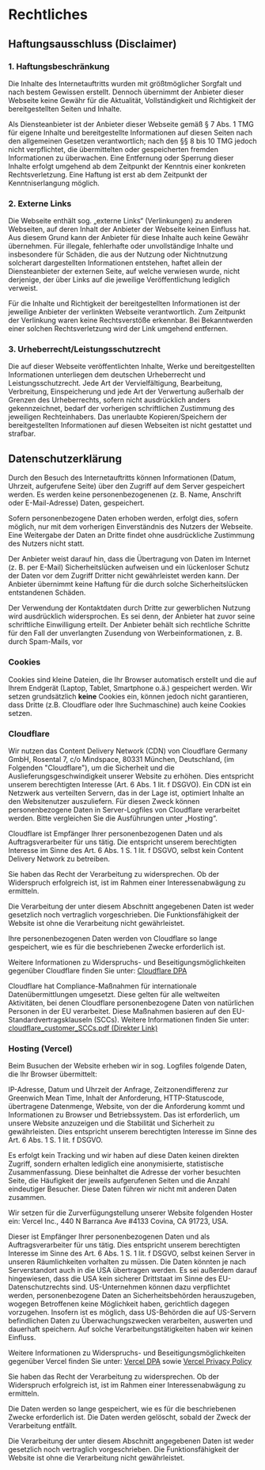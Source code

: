 
# Rechtliches

## Haftungsausschluss (Disclaimer)

### 1. Haftungsbeschränkung

Die Inhalte des Internetauftritts wurden mit größtmöglicher Sorgfalt und nach bestem Gewissen erstellt. Dennoch übernimmt der Anbieter dieser Webseite keine Gewähr für die Aktualität, Vollständigkeit und Richtigkeit der bereitgestellten Seiten und Inhalte.

Als Diensteanbieter ist der Anbieter dieser Webseite gemäß § 7 Abs. 1 TMG für eigene Inhalte und bereitgestellte Informationen auf diesen Seiten nach den allgemeinen Gesetzen verantwortlich; nach den §§ 8 bis 10 TMG jedoch nicht verpflichtet, die übermittelten oder gespeicherten fremden Informationen zu überwachen. Eine Entfernung oder Sperrung dieser Inhalte erfolgt umgehend ab dem Zeitpunkt der Kenntnis einer konkreten Rechtsverletzung. Eine Haftung ist erst ab dem Zeitpunkt der Kenntniserlangung möglich.

### 2. Externe Links

Die Webseite enthält sog. „externe Links“ (Verlinkungen) zu anderen Webseiten, auf deren Inhalt der Anbieter der Webseite keinen Einfluss hat. Aus diesem Grund kann der Anbieter für diese Inhalte auch keine Gewähr übernehmen. Für illegale, fehlerhafte oder unvollständige Inhalte und insbesondere für Schäden, die aus der Nutzung oder Nichtnutzung solcherart dargestellten Informationen entstehen, haftet allein der Diensteanbieter der externen Seite, auf welche verwiesen wurde, nicht derjenige, der über Links auf die jeweilige Veröffentlichung lediglich verweist.

Für die Inhalte und Richtigkeit der bereitgestellten Informationen ist der jeweilige Anbieter der verlinkten Webseite verantwortlich. Zum Zeitpunkt der Verlinkung waren keine Rechtsverstöße erkennbar. Bei Bekanntwerden einer solchen Rechtsverletzung wird der Link umgehend entfernen. 

### 3. Urheberrecht/Leistungsschutzrecht

Die auf dieser Webseite veröffentlichten Inhalte, Werke und bereitgestellten Informationen unterliegen dem deutschen Urheberrecht und Leistungsschutzrecht. Jede Art der Vervielfältigung, Bearbeitung, Verbreitung, Einspeicherung und jede Art der Verwertung außerhalb der Grenzen des Urheberrechts, sofern nicht ausdrücklich anders gekennzeichnet, bedarf der vorherigen schriftlichen Zustimmung des jeweiligen Rechteinhabers. Das unerlaubte Kopieren/Speichern der bereitgestellten Informationen auf diesen Webseiten ist nicht gestattet und strafbar.

## Datenschutzerklärung

Durch den Besuch des Internetauftritts können Informationen (Datum, Uhrzeit, aufgerufene Seite) über den Zugriff auf dem Server gespeichert werden. Es werden keine personenbezogenenen (z. B. Name, Anschrift oder E-Mail-Adresse) Daten, gespeichert.

Sofern personenbezogene Daten erhoben werden, erfolgt dies, sofern möglich, nur mit dem vorherigen Einverständnis des Nutzers der Webseite. Eine Weitergabe der Daten an Dritte findet ohne ausdrückliche Zustimmung des Nutzers nicht statt.

Der Anbieter weist darauf hin, dass die Übertragung von Daten im Internet (z. B. per E-Mail) Sicherheitslücken aufweisen und ein lückenloser Schutz der Daten vor dem Zugriff Dritter nicht gewährleistet werden kann. Der Anbieter übernimmt keine Haftung für die durch solche Sicherheitslücken entstandenen Schäden.

Der Verwendung der Kontaktdaten durch Dritte zur gewerblichen Nutzung wird ausdrücklich widersprochen. Es sei denn, der Anbieter hat zuvor seine schriftliche Einwilligung erteilt.
Der Anbieter behält sich rechtliche Schritte für den Fall der unverlangten Zusendung von Werbeinformationen, z. B. durch Spam-Mails, vor

### Cookies

Cookies sind kleine Dateien, die Ihr Browser automatisch erstellt und die auf Ihrem Endgerät (Laptop, Tablet, Smartphone o.ä.) gespeichert werden. Wir setzen grundsätzlich **keine** Cookies ein, können jedoch nicht garantieren, dass Dritte (z.B. Cloudflare oder Ihre Suchmaschine) auch keine Cookies setzen.

### Cloudflare

Wir nutzen das Content Delivery Network (CDN) von Cloudflare Germany GmbH, Rosental 7, c/o Mindspace, 80331 München, Deutschland, (im Folgenden "Cloudflare"), um die Sicherheit und die Auslieferungsgeschwindigkeit unserer Website zu erhöhen. Dies entspricht unserem berechtigten Interesse (Art. 6 Abs. 1 lit. f DSGVO). Ein CDN ist ein Netzwerk aus verteilten Servern, das in der Lage ist, optimiert Inhalte an den Websitenutzer auszuliefern. Für diesen Zweck können personenbezogene Daten in Server-Logfiles von Cloudflare verarbeitet werden. Bitte vergleichen Sie die Ausführungen unter „Hosting“.

Cloudflare ist Empfänger Ihrer personenbezogenen Daten und als Auftragsverarbeiter für uns tätig. Die entspricht unserem berechtigten Interesse im Sinne des Art. 6 Abs. 1 S. 1 lit. f DSGVO, selbst kein Content Delivery Network zu betreiben.

Sie haben das Recht der Verarbeitung zu widersprechen. Ob der Widerspruch erfolgreich ist, ist im Rahmen einer Interessenabwägung zu ermitteln.

Die Verarbeitung der unter diesem Abschnitt angegebenen Daten ist weder gesetzlich noch vertraglich vorgeschrieben. Die Funktionsfähigkeit der Website ist ohne die Verarbeitung nicht gewährleistet.

Ihre personenbezogenen Daten werden von Cloudflare so lange gespeichert, wie es für die beschriebenen Zwecke erforderlich ist.

Weitere Informationen zu Widerspruchs- und Beseitigungsmöglichkeiten gegenüber Cloudflare finden Sie unter: [Cloudflare DPA](https://www.cloudflare.com/de-de/cloudflare-customer-dpa/)

Cloudflare hat Compliance-Maßnahmen für internationale Datenübermittlungen umgesetzt. Diese gelten für alle weltweiten Aktivitäten, bei denen Cloudflare personenbezogene Daten von natürlichen Personen in der EU verarbeitet. Diese Maßnahmen basieren auf den EU-Standardvertragsklauseln (SCCs). Weitere Informationen finden Sie unter: [cloudflare_customer_SCCs.pdf (Direkter Link)](https://www.cloudflare.com/cloudflare_customer_SCCs-German.pdf) 

### Hosting (Vercel)

Beim Busuchen der Website erheben wir in sog. Logfiles folgende Daten, die Ihr Browser übermittelt:

IP-Adresse, Datum und Uhrzeit der Anfrage, Zeitzonendifferenz zur Greenwich Mean Time, Inhalt der Anforderung, HTTP-Statuscode, übertragene Datenmenge, Website, von der die Anforderung kommt und Informationen zu Browser und Betriebssystem. Das ist erforderlich, um unsere Website anzuzeigen und die Stabilität und Sicherheit zu gewährleisten. Dies entspricht unserem berechtigten Interesse im Sinne des Art. 6 Abs. 1 S. 1 lit. f DSGVO.

Es erfolgt kein Tracking und wir haben auf diese Daten keinen direkten Zugriff, sondern erhalten lediglich eine anonymisierte, statistische Zusammenfassung. Diese beinhaltet die Adresse der vorher besuchten Seite, die Häufigkeit der jeweils aufgerufenen Seiten und die Anzahl eindeutiger Besucher. Diese Daten führen wir nicht mit anderen Daten zusammen. 

Wir setzen für die Zurverfügungstellung unserer Website folgenden Hoster ein: Vercel Inc., 440 N Barranca Ave \#4133 Covina, CA 91723, USA. 

Dieser ist Empfänger Ihrer personenbezogenen Daten und als Auftragsverarbeiter für uns tätig. Dies entspricht unserem berechtigten Interesse im Sinne des Art. 6 Abs. 1 S. 1 lit. f DSGVO, selbst keinen Server in unseren Räumlichkeiten vorhalten zu müssen. Die Daten könnten je nach Serverstandort auch in die USA übertragen werden. Es sei außerdem darauf hingewiesen, dass die USA kein sicherer Drittstaat im Sinne des EU-Datenschutzrechts sind. US-Unternehmen können dazu verpflichtet werden, personenbezogene Daten an Sicherheitsbehörden herauszugeben, wogegen Betroffenen keine Möglichkeit haben, gerichtlich dagegen vorzugehen. Insofern ist es möglich, dass US-Behörden die auf US-Servern befindlichen Daten zu Überwachungszwecken verarbeiten, auswerten und dauerhaft speichern. Auf solche Verarbeitungstätigkeiten haben wir keinen Einfluss.

Weitere Informationen zu Widerspruchs- und Beseitigungsmöglichkeiten gegenüber Vercel finden Sie unter: [Vercel DPA](https://vercel.com/legal/dpa) sowie [Vercel Privacy Policy](https://vercel.com/legal/privacy-policy)

Sie haben das Recht der Verarbeitung zu widersprechen. Ob der Widerspruch erfolgreich ist, ist im Rahmen einer Interessenabwägung zu ermitteln.

Die Daten werden so lange gespeichert, wie es für die beschriebenen Zwecke erforderlich ist. Die Daten werden gelöscht, sobald der Zweck der Verarbeitung entfällt.

Die Verarbeitung der unter diesem Abschnitt angegebenen Daten ist weder gesetzlich noch vertraglich vorgeschrieben. Die Funktionsfähigkeit der Website ist ohne die Verarbeitung nicht gewährleistet.
